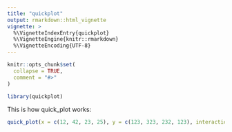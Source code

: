 ```yaml
---
title: "quickplot"
output: rmarkdown::html_vignette
vignette: >
  %\VignetteIndexEntry{quickplot}
  %\VignetteEngine{knitr::rmarkdown}
  %\VignetteEncoding{UTF-8}
---
```


```r
knitr::opts_chunk$set(
  collapse = TRUE,
  comment = "#>"
)
```

```r
library(quickplot)
```

This is how quick_plot works:

```r
quick_plot(x = c(12, 42, 23, 25), y = c(123, 323, 232, 123), interaction_variable = factor(c(0, 1, 1, 0)))
```
